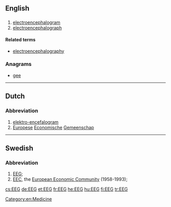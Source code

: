 ==English==

==={{initialism-old|en}}===
{{head|en}}

# [[electroencephalogram]]
# [[electroencephalograph]]

====Related terms====
* [[electroencephalography]]

===Anagrams===
* [[gee#English|gee]]

[[Category:en:Medicine]]
----

==Dutch==
{{wikipedia|lang=nl}}

===Abbreviation===
{{head|nl|abbreviation}}
# [[elektro-encefalogram]]
# [[Europese]] [[economische|Economische]] [[gemeenschap|Gemeenschap]]

----

==Swedish==

===Abbreviation===
{{head|sv|abbreviation}}

# [[#English|EEG]]; {{abbreviation of|elektroencefalogram|lang=sv}}
# [[EEC]], the [[European Economic Community]] (1958-1993); {{abbreviation of|Europeiska ekonomiska gemenskapen|lang=sv}}

[[cs:EEG]]
[[de:EEG]]
[[et:EEG]]
[[fr:EEG]]
[[he:EEG]]
[[hu:EEG]]
[[fi:EEG]]
[[tr:EEG]]